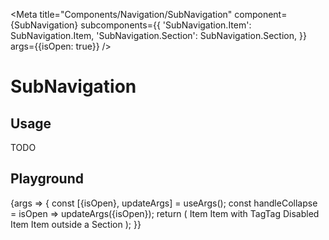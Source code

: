 
<Meta
  title="Components/Navigation/SubNavigation"
  component={SubNavigation}
  subcomponents={{
    'SubNavigation.Item': SubNavigation.Item,
    'SubNavigation.Section': SubNavigation.Section,
  }}
  args={{isOpen: true}}
/>

# SubNavigation

## Usage

TODO

## Playground

<Canvas>
  <Story name="Standard">
    {args => {
      const [{isOpen}, updateArgs] = useArgs();
      const handleCollapse = isOpen => updateArgs({isOpen});
      return (
        <SubNavigation {...args} onCollapse={handleCollapse}>
          <SubNavigation.Section>
            <SubNavigation.Item target="_blank" href="/">
              Item
            </SubNavigation.Item>
            <SubNavigation.Item target="_blank" href="/">
              Item with Tag<Tag tint="blue">Tag</Tag>
            </SubNavigation.Item>
            <SubNavigation.Item target="_blank" href="/" disabled>
              Disabled Item
            </SubNavigation.Item>
          </SubNavigation.Section>
          <SubNavigation.Item target="_blank" href="/">
            Item outside a Section
          </SubNavigation.Item>
        </SubNavigation>
      );
    }}
  </Story>
</Canvas>

<ArgsTable story="Standard" />
